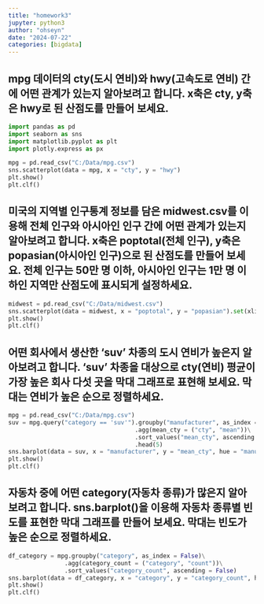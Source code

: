 ```yaml
---
title: "homework3"
jupyter: python3
author: "ohseyn"
date: "2024-07-22"
categories: [bigdata]
---
```


## mpg 데이터의 cty(도시 연비)와 hwy(고속도로 연비) 간에 어떤 관계가 있는지 알아보려고 합니다. x축은 cty, y축은 hwy로 된 산점도를 만들어 보세요.

```python
import pandas as pd
import seaborn as sns
import matplotlib.pyplot as plt
import plotly.express as px

mpg = pd.read_csv("C:/Data/mpg.csv")
sns.scatterplot(data = mpg, x = "cty", y = "hwy")
plt.show()
plt.clf()
```

## 미국의 지역별 인구통계 정보를 담은 midwest.csv를 이용해 전체 인구와 아시아인 인구 간에 어떤 관계가 있는지 알아보려고 합니다. x축은 poptotal(전체 인구), y축은 popasian(아시아인 인구)으로 된 산점도를 만들어 보세요. 전체 인구는 50만 명 이하, 아시아인 인구는 1만 명 이하인 지역만 산점도에 표시되게 설정하세요.

```python
midwest = pd.read_csv("C:/Data/midwest.csv")
sns.scatterplot(data = midwest, x = "poptotal", y = "popasian").set(xlim=[0,500000], ylim=[0,10000])
plt.show()
plt.clf()
```

## 어떤 회사에서 생산한 'suv' 차종의 도시 연비가 높은지 알아보려고 합니다. 'suv' 차종을 대상으로 cty(연비) 평균이 가장 높은 회사 다섯 곳을 막대 그래프로 표현해 보세요. 막대는 연비가 높은 순으로 정렬하세요. 

```python
mpg = pd.read_csv("C:/Data/mpg.csv")
suv = mpg.query("category == 'suv'").groupby("manufacturer", as_index = False)\
                                    .agg(mean_cty = ("cty", "mean"))\
                                    .sort_values("mean_cty", ascending = False)\
                                    .head(5)
sns.barplot(data = suv, x = "manufacturer", y = "mean_cty", hue = "manufacturer")
plt.show()
plt.clf()
```

## 자동차 중에 어떤 category(자동차 종류)가 많은지 알아보려고 합니다. sns.barplot()을 이용해 자동차 종류별 빈도를 표현한 막대 그래프를 만들어 보세요. 막대는 빈도가 높은 순으로 정렬하세요.

```python
df_category = mpg.groupby("category", as_index = False)\
                .agg(category_count = ("category", "count"))\
                .sort_values("category_count", ascending = False)
sns.barplot(data = df_category, x = "category", y = "category_count", hue = "category")
plt.show()
plt.clf()
```

